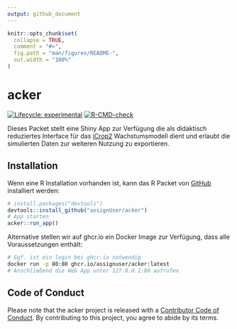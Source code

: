 ```yaml
---
output: github_document
---
```


<!-- README.md is generated from README.Rmd. Please edit that file -->

```r
knitr::opts_chunk$set(
  collapse = TRUE,
  comment = "#>",
  fig.path = "man/figures/README-",
  out.width = "100%"
)
```

# acker

<!-- badges: start -->
[![Lifecycle: experimental](https://img.shields.io/badge/lifecycle-experimental-orange.svg)](https://lifecycle.r-lib.org/articles/stages.html#experimental)
[![R-CMD-check](https://github.com/assignUser/acker/actions/workflows/R-CMD-check.yaml/badge.svg)](https://github.com/assignUser/acker/actions/workflows/R-CMD-check.yaml)
<!-- badges: end -->

Dieses Packet stellt eine Shiny App zur Verfügung die als didaktisch reduziertes Interface für das [iCrop2](https://github.com/assignUser/icrop2r) Wachstumsmodell dient und erlaubt die simulierten Daten zur weiteren Nutzung zu exportieren.

## Installation

Wenn eine R Installation vorhanden ist, kann das R Packet von [GitHub](https://github.com/) installiert werden:

```r
# install.packages("devtools")
devtools::install_github("assignUser/acker")
# App starten
acker::run_app()
```

Alternative stellen wir auf ghcr.io ein Docker Image zur Verfügung, dass alle Voraussetzungen enthält:

```bash
# Ggf. ist ein login bei ghcr.io notwendig
docker run -p 80:80 ghcr.io/assignuser/acker:latest
# Anschließend die Web App unter 127.0.0.1:80 aufrufen
```

## Code of Conduct

Please note that the acker project is released with a [Contributor Code of Conduct](https://contributor-covenant.org/version/2/1/CODE_OF_CONDUCT.html). By contributing to this project, you agree to abide by its terms.
